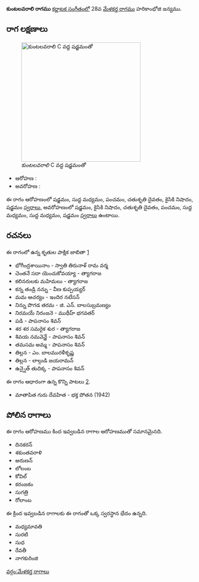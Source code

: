 {{Infobox ragam
	| name          	=  కుంటలవరాలి
	| synonym	    	= 
	| mela          	= 
	| chakra        	= 
	| janaka        	= 
	| type          	= ఔదవ
	| arohanam      	= {{svaraC|S|M1|P|D2|N2|S'}} 
	| avarohanam    	= {{svaraC|S'|N2|D2|P|M1|M1|S}}
	| jeeva         	=
	| chhaya        	=
	| nyasa         	=
	| vishesha      	= 
	| equivalent  		= 
}}
{{కర్ణాటక సంగీత రాగాలు}}
''' కుంటలవరాలి రాగము''' [[కర్ణాటక సంగీతం]]లో 28వ [[మేళకర్త రాగము]] హరికాంభోజి జన్యము. 


==రాగ లక్షణాలు==
[[Image:kuntalavarali_kb2wiki.png|thumb|right|316px|'' కుంటలవరాలి'' C వద్ద షడ్జమంతో]]

* ఆరోహణ : {{svaraC|S|M1|P|D2|N2|S'}} 
* అవరోహణ : {{svaraC|S'|N2|D2|P|M1|M1|S}}

ఈ రాగం ఆరోహణంలో షడ్జమం, సుద్ద మధ్యమం, పంచమం, చతుశృతి దైవతం, కైసికి నిషాదం, షడ్జమం [[స్వరాలు]], అవరోహణంలో షడ్జమం, కైసికి నిషాదం, చతుశృతి దైవతం, పంచమం, సుద్ద మధ్యమం, సుద్ద మధ్యమం, షడ్జమం [[స్వరాలు]] ఉంటాయి.

==రచనలు==
ఈ రాగంలో ఉన్న కృతుల పాక్షిక జాబితా [https://github.com/ssrihari/ragavardhini/blob/master/ragas/kritis.psv]
* భోగీంద్రశాయినాం - స్వాతి తిరునాళ్ రామ వర్మ
* చెంతనే సదా యెంచుకోవయ్యా - త్యాగరాజ
* కలినరులకు  మహిమలు - త్యాగరాజ
* కన్న తండ్రి  నన్ను - వీణ కుప్పయ్యర్
* మమ ఆచర్యం - ఇందిర నటేసన్
* నిన్ను పొగడ తరమ - జి. ఎన్. బాలసుబ్రమణ్యం
* నిరమయే  నిరంజనె - ముథీహ్ భగవతర్
* పడి - పాపనాసం  శివన్
* శర శర సమరైక శుర - త్యాగరాజ
* శివయ నమవెన్ఱే - పాపనాసం  శివన్
* తమసమ అమ్మ - పాపనాసం  శివన్
* తిల్లన - ఎం. బాలమురళీకృష్ణ
* తిల్లన - లాల్గుడి జయరామన్
* ఉన్నైత్ తుదిక్క - పాపనాసం  శివన్

ఈ రాగం ఆధారంగా ఉన్న కొన్ని పాటలు [http://rksanka.tripod.com/music/rslist.html].
* మాతాపిత గురు దేవహిత - భక్త పోతన (1942)




==పోలిన రాగాలు==
ఈ రాగం ఆరోహణము కింద ఇవ్వబడిన రాగాల ఆరోహణముతో సమానమైనది.
* దినకరన్
* శకుంతవరాళి
* అరుణన్
* లోలంబ
* కోవిల్
* కరంజకం
* సుగత్రి
*  రోలాంబ

ఈ క్రింద ఇవ్వబడిన రాగాలకు ఈ రాగంతో ఒక్క స్వరస్థాన భేదం ఉన్నది.
* మధ్యమావతి
* సురటి
* సుధ
* రేవతీ
* నాగకురింజి



[[వర్గం:మేళకర్త రాగాలు]]